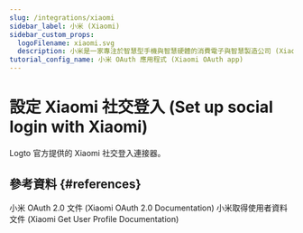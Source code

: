 ```yaml
---
slug: /integrations/xiaomi
sidebar_label: 小米 (Xiaomi)
sidebar_custom_props:
  logoFilename: xiaomi.svg
  description: 小米是一家專注於智慧型手機與智慧硬體的消費電子與智慧製造公司 (Xiaomi is a consumer electronics and smart manufacturing company with smartphones and smart hardware).
tutorial_config_name: 小米 OAuth 應用程式 (Xiaomi OAuth app)
---
```




# 設定 Xiaomi 社交登入 (Set up social login with Xiaomi)

Logto 官方提供的 Xiaomi 社交登入連接器。

<GuideTip />

<Integration />

## 參考資料 \{#references}

<Url href="https://dev.mi.com/xiaomihyperos/documentation/detail?pId=1708">
  小米 OAuth 2.0 文件 (Xiaomi OAuth 2.0 Documentation)
</Url>

<Url href="https://dev.mi.com/xiaomihyperos/documentation/detail?pId=1517">
  小米取得使用者資料文件 (Xiaomi Get User Profile Documentation)
</Url>

